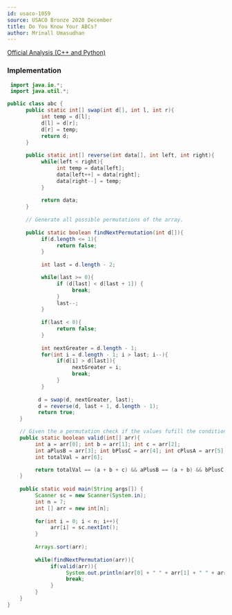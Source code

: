 ```yaml
---
id: usaco-1059
source: USACO Bronze 2020 December
title: Do You Know Your ABCs?
author: Mrinall Umasudhan
---
```


[Official Analysis (C++ and Python)](http://usaco.org/current/data/sol_prob1_bronze_dec20.html)


### Implementation

<LanguageSection>

<JavaSection>

```java
 import java.io.*;
 import java.util.*;

public class abc {
      public static int[] swap(int d[], int l, int r){
           int temp = d[l];
           d[l] = d[r];
           d[r] = temp;
           return d;
      }
      
      public static int[] reverse(int data[], int left, int right){
           while(left < right){
                int temp = data[left];
                data[left++] = data[right];
                data[right--] = temp;
           }
           
           return data;
      }
      
      // Generate all possible permutations of the array.
      
      public static boolean findNextPermutation(int d[]){
           if(d.length <= 1){
                return false;
           }
         
           int last = d.length - 2;

           while(last >= 0){
                if (d[last] < d[last + 1]) {
                     break;
                }
                last--;
           }
           
           if(last < 0){
                return false;
           }
           
           int nextGreater = d.length - 1;
           for(int i = d.length - 1; i > last; i--){
                if(d[i] > d[last]){
                     nextGreater = i;
                     break;
                }
           }
          
          d = swap(d, nextGreater, last);
          d = reverse(d, last + 1, d.length - 1);
          return true;
    }

    // Given the a permutation check if the values fufill the condition given in the problem statement.
    public static boolean valid(int[] arr){ 
         int a = arr[0]; int b = arr[1]; int c = arr[2];
         int aPlusB = arr[3]; int bPlusC = arr[4]; int cPlusA = arr[5]; 
         int totalVal = arr[6];

         return totalVal == (a + b + c) && aPlusB == (a + b) && bPlusC == (b + c) && cPlusA == (c + a);
    }
     
    public static void main(String args[]) {
         Scanner sc = new Scanner(System.in);
         int n = 7;
         int [] arr = new int[n];
          
         for(int i = 0; i < n; i++){
              arr[i] = sc.nextInt();
         }
           
         Arrays.sort(arr);
           
         while(findNextPermutation(arr)){
              if(valid(arr)){
                   System.out.println(arr[0] + " " + arr[1] + " " + arr[2]);
                   break;
              }
         }
    }
}
```

</JavaSection>
</LanguageSection>
